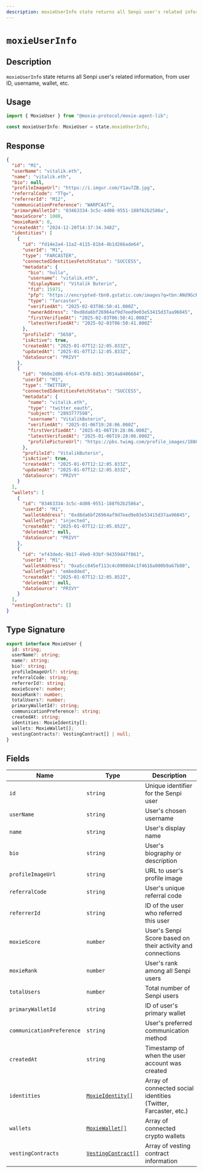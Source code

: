 ```yaml
---
description: moxieUserInfo state returns all Senpi user's related information, from user ID, username, wallet, etc.
---
```


# `moxieUserInfo`

## Description

`moxieUserInfo` state returns all Senpi user's related information, from user ID, username, wallet, etc.

## Usage

```ts
import { MoxieUser } from "@moxie-protocol/moxie-agent-lib";

const moxieUserInfo: MoxieUser = state.moxieUserInfo;
```

## Response

```json
{
  "id": "M1",
  "userName": "vitalik.eth",
  "name": "vitalik.eth",
  "bio": null,
  "profileImageUrl": "https://i.imgur.com/Y1au7ZB.jpg",
  "referralCode": "TTg=",
  "referrerId": "M12",
  "communicationPreference": "WARPCAST",
  "primaryWalletId": "03463334-3c5c-4d08-9551-188f62b2586a",
  "moxieScore": 1000,
  "moxieRank": 0,
  "createdAt": "2024-12-20T14:37:34.348Z",
  "identities": [
    {
      "id": "fd14e2a4-11a2-4115-81b4-4b1d266ade64",
      "userId": "M1",
      "type": "FARCASTER",
      "connectedIdentitiesFetchStatus": "SUCCESS",
      "metadata": {
        "bio": "hullo",
        "username": "vitalik.eth",
        "displayName": "Vitalik Buterin",
        "fid": 15971,
        "pfp": "https://encrypted-tbn0.gstatic.com/images?q=tbn:ANd9GcRfC2vsceENh7G_Q-hg6Ju6YwVYqn6f_VXsMA&s",
        "type": "farcaster",
        "verifiedAt": "2025-02-03T06:50:41.000Z",
        "ownerAddress": "0xd8da6bf26964af9d7eed9e03e53415d37aa96045",
        "firstVerifiedAt": "2025-02-03T06:50:41.000Z",
        "latestVerifiedAt": "2025-02-03T06:50:41.000Z"
      },
      "profileId": "5650",
      "isActive": true,
      "createdAt": "2025-01-07T12:12:05.833Z",
      "updatedAt": "2025-01-07T12:12:05.833Z",
      "dataSource": "PRIVY"
    },
    {
      "id": "060e2d06-6fc4-45f8-8d51-3014a8406684",
      "userId": "M1",
      "type": "TWITTER",
      "connectedIdentitiesFetchStatus": "SUCCESS",
      "metadata": {
        "name": "vitalik.eth",
        "type": "twitter_oauth",
        "subject": "2893777598",
        "username": "VitalikButerin",
        "verifiedAt": "2025-01-06T19:28:06.000Z",
        "firstVerifiedAt": "2025-01-06T19:28:06.000Z",
        "latestVerifiedAt": "2025-01-06T19:28:06.000Z",
        "profilePictureUrl": "https://pbs.twimg.com/profile_images/1880759276169224192/rXpjZO0A_400x400.jpg"
      },
      "profileId": "VitalikButerin",
      "isActive": true,
      "createdAt": "2025-01-07T12:12:05.833Z",
      "updatedAt": "2025-01-07T12:12:05.833Z",
      "dataSource": "PRIVY"
    }
  ],
  "wallets": [
    {
      "id": "03463334-3c5c-4d08-9551-188f62b2586a",
      "userId": "M1",
      "walletAddress": "0xd8da6bf26964af9d7eed9e03e53415d37aa96045",
      "walletType": "injected",
      "createdAt": "2025-01-07T12:12:05.852Z",
      "deletedAt": null,
      "dataSource": "PRIVY"
    },
    {
      "id": "ef43dedc-9b17-49e0-93bf-94359d47f061",
      "userId": "M1",
      "walletAddress": "0xa5cc845ef113c4c0908d4c1f4616a000b9a67b80",
      "walletType": "embedded",
      "createdAt": "2025-01-07T12:12:05.852Z",
      "deletedAt": null,
      "dataSource": "PRIVY"
    }
  ],
  "vestingContracts": []
}
```

## Type Signature

```ts
export interface MoxieUser {
  id: string;
  userName?: string;
  name?: string;
  bio?: string;
  profileImageUrl?: string;
  referralCode: string;
  referrerId?: string;
  moxieScore?: number;
  moxieRank?: number;
  totalUsers?: number;
  primaryWalletId?: string;
  communicationPreference?: string;
  createdAt: string;
  identities: MoxieIdentity[];
  wallets: MoxieWallet[];
  vestingContracts?: VestingContract[] | null;
}
```

## Fields

| Name                      | Type                                                                    | Description                                                     |
| ------------------------- | ----------------------------------------------------------------------- | --------------------------------------------------------------- |
| `id`                      | `string`                                                                | Unique identifier for the Senpi user                            |
| `userName`                | `string`                                                                | User's chosen username                                          |
| `name`                    | `string`                                                                | User's display name                                             |
| `bio`                     | `string`                                                                | User's biography or description                                 |
| `profileImageUrl`         | `string`                                                                | URL to user's profile image                                     |
| `referralCode`            | `string`                                                                | User's unique referral code                                     |
| `referrerId`              | `string`                                                                | ID of the user who referred this user                           |
| `moxieScore`              | `number`                                                                | User's Senpi Score based on their activity and connections      |
| `moxieRank`               | `number`                                                                | User's rank among all Senpi users                               |
| `totalUsers`              | `number`                                                                | Total number of Senpi users                                     |
| `primaryWalletId`         | `string`                                                                | ID of user's primary wallet                                     |
| `communicationPreference` | `string`                                                                | User's preferred communication method                           |
| `createdAt`               | `string`                                                                | Timestamp of when the user account was created                  |
| `identities`              | [`MoxieIdentity[]`](../../senpi-agent-lib/types/moxieidentity.mdx)      | Array of connected social identities (Twitter, Farcaster, etc.) |
| `wallets`                 | [`MoxieWallet[]`](../../senpi-agent-lib/types/moxiewallet.mdx)          | Array of connected crypto wallets                               |
| `vestingContracts`        | [`VestingContract[]`](../../senpi-agent-lib/types/vestingcontracts.mdx) | Array of vesting contract information                           |
